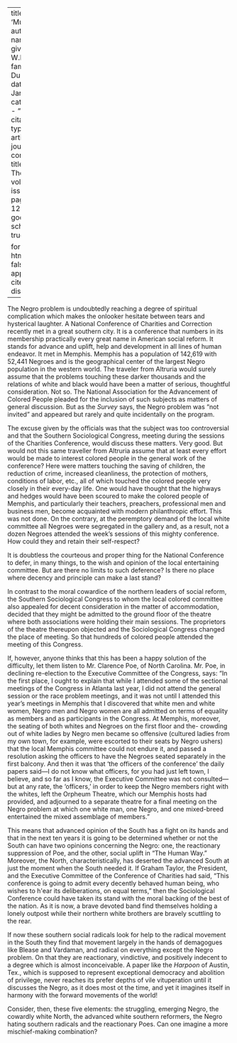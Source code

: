 
---
title: 'Muddle'
author:
  - name:
      given: W.E.B.
      family: Du Bois
date: Jan. 1914
categories: 
  - ""
citation: 
  type: article-journal
  container-title: The Crisis
  volume: 8
  issue: 3
  page: 125-126
google-scholar: true

format:
  html:
    toc: false
    appendix-cite-as: display
---



The Negro problem is undoubtedly reaching a degree of spiritual
complication which makes the onlooker hesitate between tears and
hysterical laughter. A National Conference of Charities and Correction
recently met in a great southern city. It is a conference that numbers
in its membership practically every great name in American social
reform. It stands for advance and uplift, help and development in all
lines of human endeavor. It met in Memphis. Memphis has a population of
142,619 with 52,441 Negroes and is the geographical center of the
largest Negro population in the western world. The traveler from
Altruria would surely assume that the problems touching these darker
thousands and the relations of white and black would have been a matter
of serious, thoughtful consideration. Not so. The National Association
for the Advancement of Colored People pleaded for the inclusion of such
subjects as matters of general discussion. But as the *Survey* says, the
Negro problem was "not invited" and appeared but rarely and quite
incidentally on the program.

The excuse given by the officials was that the subject was too
controversial and that the Southern Sociological Congress, meeting
during the sessions of the Charities Conference, would discuss these
matters. Very good. But would not this same traveller from Altruria
assume that at least every effort would be made to interest colored people in the general work of the conference? Here were matters touching the saving of children, the reduction of crime, increased cleanliness, the protection of mothers, conditions of labor, etc., all of which touched the colored people very
closely in their every-day life. One would have thought that the
highways and hedges would have been scoured to make the colored people
of Memphis, and particularly their teachers, preachers, professional men
and business men, become acquainted with modern philanthropic effort.
This was not done. On the contrary, at the peremptory demand of the
local white committee all Negroes were segregated in the gallery and, as
a result, not a dozen Negroes attended the week's sessions of this
mighty conference. How could they and retain their self-respect?

It is doubtless the courteous and proper thing for the National
Conference to defer, in many things, to the wish and opinion of the
local entertaining committee. But are there no limits to such deference?
Is there no place where decency and principle can make a last stand?

In contrast to the moral cowardice of the northern leaders of social
reform, the Southern Sociological Congress to whom the local colored
committee also appealed for decent consideration in the matter of
accommodation, decided that they might be admitted to the ground floor
of the theatre where both associations were holding their main sessions.
The proprietors of the theatre thereupon objected and the Sociological Congress changed the place of meeting. So that hundreds of colored people attended the meeting of this Congress.

If, however, anyone thinks that this has been a happy solution of the
difficulty, let them listen to Mr. Clarence Poe, of North Carolina. Mr.
Poe, in declining re-election to the Executive Committee of the
Congress, says: "In the first place, I ought to explain that while I attended some of the sectional meetings of the Congress in Atlanta last year, I did not
attend the general session or the race problem meetings, and it was not
until I attended this year's meetings in Memphis that I discovered that
white men and white women, Negro men and Negro women are all admitted on
terms of equality as members and as participants in the Congress. At
Memphis, moreover, the seating of both whites and Negroes on the first
floor and the- crowding out of white ladies by Negro men became so
offensive (cultured ladies from my own town, for example, were escorted
to their seats by Negro ushers) that the local Memphis committee could
not endure it, and passed a resolution asking the officers to have the
Negroes seated separately in the first balcony. And then it was that
'the officers of the conference' the daily papers said---I do not know
what officers, for you had just left town, I believe, and so far as I
know, the Executive Committee was not consulted---but at any rate, the
'officers,' in order to keep the Negro members right with the whites,
left the Orpheum Theatre, which our Memphis hosts had provided, and
adjourned to a separate theatre for a final meeting on the Negro problem
at which one white man, one Negro, and one mixed-breed entertained the
mixed assemblage of members."

This means that advanced opinion of the South has a fight on its hands
and that in the next ten years it is going to be determined whether or
not the South can have two opinions concerning the Negro: one, the
reactionary suppression of Poe, and the other, social uplift in "The Human Way." Moreover,
the North, characteristically, has deserted the advanced South at just
the moment when the South needed it. If Graham Taylor, the President,
and the Executive Committee of the Conference of Charities had said,
"This conference is going to admit every decently behaved human being,
who wishes to h\'ear its deliberations, on equal terms," then the
Sociological Conference could have taken its stand with the moral
backing of the best of the nation. As it is now, a brave devoted band
find themselves holding a lonely outpost while their northern white
brothers are bravely scuttling to the rear.

If now these southern social radicals look for help to the radical
movement in the South they find that movement largely in the hands of
demagogues like Blease and Vardaman, and radical on everything except
the Negro problem. On that they are reactionary, vindictive, and
positively indecent to a degree which is almost inconceivable. A paper
like the *Harpoon* of Austin, Tex., which is supposed to represent
exceptional democracy and abolition of privilege, never reaches its
prefer depths of vile vituperation until it discusses the Negro, as it
does most ot the time, and yet it imagines itself in harmony with the
forward movements of the world!

Consider, then, these five elements: the struggling, emerging Negro, the
cowardly white North, the advanced white southern reformers, the Negro
hating southern radicals and the reactionary Poes. Can one imagine a
more mischief-making combination?

